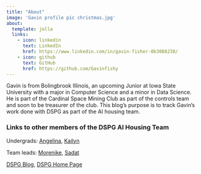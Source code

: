 ```yaml
---
title: "About"
image: 'Gavin profile pic christmas.jpg'
about:
  template: jolla
  links:
    - icon: linkedin
      text: LinkedIn
      href: https://www.linkedin.com/in/gavin-fisher-0b3088238/
    - icon: github
      text: GitHub
      href: https://github.com/Gavinfishy
---
```


Gavin is from Bolingbrook Illinois, an upcoming Junior at Iowa State University with a major in Computer Science and a minor in Data Science. He is part of the Cardinal Space Mining Club as part of the controls team and soon to be treasurer of the club. This blog's purpose is to track Gavin's work done with DSPG as part of the AI housing team.

### Links to other members of the DSPG AI Housing Team

Undergrads: [Angelina](https://1angelinaevans.github.io/AngelinaEvansBlog/){target="_blank"}, [Kailyn](https://kailynhogan.github.io/Kailyn_Hogan_DSPG_Blog/){target="_blank"}

Team leads: [Morenike](https://morenikeope.github.io/Atejioye_Blog/){target="_blank"}, [Sadat](https://github.com/ahnafsadat/sadat_DSPG){target="_blank"}

[DSPG Blog](https://dspg-2023.github.io/DSPG2023/){target="_blank"}, [DSPG Home Page](https://dspg.iastate.edu/){target="_blank"}
